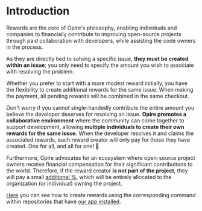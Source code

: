 # Introduction

Rewards are the core of Opire's philosophy, enabling individuals and companies to financially contribute to improving open-source projects through paid collaboration with developers, while assisting the code owners in the process.

As they are directly tied to solving a specific issue, **they must be created within an issue**; you only need to specify the amount you wish to associate with resolving the problem.

Whether you prefer to start with a more modest reward initially, you have the flexibility to create additional rewards for the same issue. When making the payment, all pending rewards will be combined in the same checkout.

Don't worry if you cannot single-handedly contribute the entire amount you believe the developer deserves for resolving an issue. **Opire promotes a collaborative environment** where the community can come together to support development, allowing **multiple individuals to create their own rewards for the same issue**. When the developer resolves it and claims the associated rewards, each reward creator will only pay for those they have created. One for all, and all for one! 🤝

Furthermore, Opire advocates for an ecosystem where open-source project owners receive financial compensation for their significant contributions to the world. Therefore, if the reward creator **is not part of the project**, they will pay a small [additional %](/rewards/pricing), which will be entirely allocated to the organization (or individual) owning the project.

[Here](/overview/commands#create-reward) you can see how to create rewards using the corresponding command within repositories that have [our app installed](/overview/install-app).